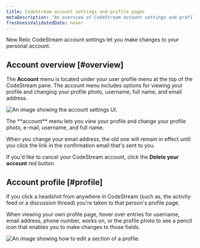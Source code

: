 ```yaml
---
title: CodeStream account settings and profile pages
metaDescription: "An overview of CodeStream account settings and profile pages."
freshnessValidatedDate: never
---
```




New Relic CodeStream account settings let you make changes to your personal account.

## Account overview [#overview]

The **Account** menu is located under your user profile menu at the top of the CodeStream pane. The account menu includes options for viewing your profile and changing your profile photo, username, full name, and email address.

<img
  title="account settings"
  alt="An image showing the account settings UI."
  src={codestreamAccountMenuOptions}
/>

<figcaption>
  The **account** menu lets you view your profile and change your profile photo, e-mail, username, and full name.
</figcaption>

When you change your email address, the old one will remain in effect until you click the link in the confirmation email that's sent to you.

If you'd like to cancel your CodeStream account, click the **Delete your account** red button.

## Account profile [#profile]

If you click a headshot from anywhere in CodeStream (such as, the activity feed or a discussion thread) you're taken to that person's profile page.

When viewing your own profile page, hover over entries for username, email address, phone number, works on, or the profile photo to see a pencil icon that enables you to make changes to those fields.

<img
  title="Edit profile"
  alt="An image showing how to edit a section of a profile."
  src={codestreamEditAccountSettingExample}
/>
